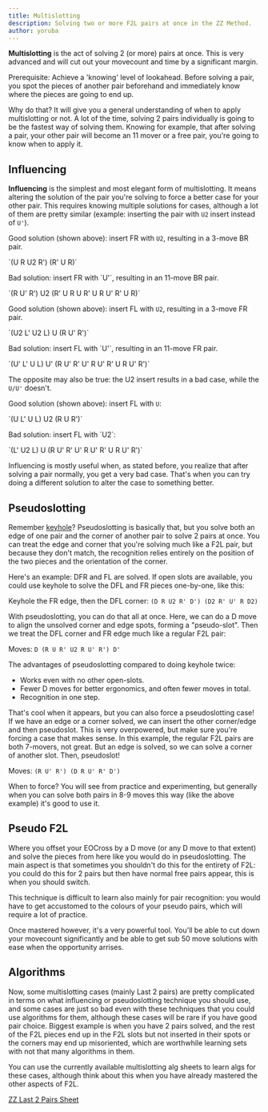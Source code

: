 ```yaml
---
title: Multislotting
description: Solving two or more F2L pairs at once in the ZZ Method.
author: yoruba
---
```



**Multislotting** is the act of solving 2 (or more) pairs at once. This is very advanced and will cut out your movecount and time by a significant margin.

Prerequisite: Achieve a 'knowing' level of lookahead. Before solving a pair, you spot the pieces of another pair beforehand and immediately know where the pieces are going to end up.

Why do that? It will give you a general understanding of when to apply multislotting or not. A lot of the time, solving 2 pairs individually is going to be the fastest way of solving them. Knowing for example, that after solving a pair, your other pair will become an 11 mover or a free pair, you're going to know when to apply it.

## Influencing

**Influencing** is the simplest and most elegant form of multislotting. It means altering the solution of the pair you're solving to force a better case for your other pair. This requires knowing multiple solutions for cases, although a lot of them are pretty similar (example: inserting the pair with `U2` insert instead of `U'`).

<TwistyPlayer
  experimentalSetupAlg="z2 R' U' R2 U2 R' U'"
  alg="U R U2 R' R' U R"
    experimentalStickeringMaskOrbits="EDGES:DDDDIIIII-I-,CORNERS:II--IIII,CENTERS:DDDDDD"
  tempoScale="1.5"
/>
<span>
  Good solution (shown above): insert FR with `U2`, resulting in a 3-move BR
  pair.
</span>
<p>`(U R U2 R') (R' U R)`</p>
<span>Bad solution: insert FR with `U'`, resulting in an 11-move BR pair.</span>
<p>`(R U' R') U2 (R' U R U R' U R U' R' U R)`</p>

<TwistyPlayer
  experimentalSetupAlg="z2 R U R' U' L' U2 L U2"
  alg="U2 L' U2 L U R U' R'"
    experimentalStickeringMaskOrbits="EDGES:DDDDIIII--DD,CORNERS:-DD-IIII,CENTERS:DDDDDD"
  tempoScale="1.5"
/>
<span>
  Good solution (shown above): insert FL with `U2`, resulting in a 3-move FR
  pair.
</span>
<p>`(U2 L' U2 L) U (R U' R')`</p>
<span>Bad solution: insert FL with `U'`, resulting in an 11-move FR pair.</span>
<p>`(U' L' U L) U' (R U' R' U' R U' R' U R U' R')`</p>

The opposite may also be true: the U2 insert results in a bad case, while the `U/U'`
doesn't.

<TwistyPlayer
  experimentalSetupAlg="z2 R U' R' U2 L' U' L U'"
  alg="U L' U L U2 R U R'"
    experimentalStickeringMaskOrbits="EDGES:DDDDIIII--DD,CORNERS:-DD-IIII,CENTERS:DDDDDD"
  tempoScale="1.5"
/>
<span>Good solution (shown above): insert FL with `U`:</span>
<p>`(U L' U L) U2 (R U R')`</p>
<span>Bad solution: insert FL with `U2`:</span>
<p>`(L' U2 L) U (R U' R' U' R U' R' U R U' R')`</p>

Influencing is mostly useful when, as stated before, you realize that after solving a pair normally, you get a very bad case. That's when you can try doing a different solution to alter the case to something better.

## Pseudoslotting

Remember [keyhole](/zz/improvement-guide/zzf2l/pair-solutions#edge-keyhole)? Pseudoslotting is basically that, but you solve both an edge of one pair and the corner of another pair to solve 2 pairs at once. You can treat the edge and corner that you're solving much like a F2L pair, but because they don't match, the recognition relies entirely on the position of the two pieces and the orientation of the corner.

Here's an example: DFR and FL are solved. If open slots are available, you could use keyhole to solve the DFL and FR pieces one-by-one, like this:

<TwistyPlayer
  experimentalSetupAlg="z2"
  alg="D R U2 R' D' D2 R' U' R D2"
  experimentalSetupAnchor="end"
    experimentalStickeringMaskOrbits="EDGES:DDDDIIIID-DI,CORNERS:-DIDIIII,CENTERS:DDDDDD"
  tempoScale="1.5"
/>
<span>
  Keyhole the FR edge, then the DFL corner: `(D R U2 R' D') (D2 R' U' R D2)`
</span>

With pseudoslotting, you can do that all at once. Here, we can do a D move to align the unsolved corner and edge spots, forming a "pseudo-slot". Then we treat the DFL corner and FR edge much like a regular F2L pair:

<TwistyPlayer
  experimentalSetupAlg="z2"
  alg="D R U R' U2 R U' R' D'"
  experimentalSetupAnchor="end"
    experimentalStickeringMaskOrbits="EDGES:DDDDIIIID-DD,CORNERS:-DDDIIII,CENTERS:DDDDDD"
  tempoScale="1.5"
/>
<span>Moves: `D (R U R' U2 R U' R') D'`</span>

The advantages of pseudoslotting compared to doing keyhole twice:

- Works even with no other open-slots.
- Fewer D moves for better ergonomics, and often fewer moves in total.
- Recognition in one step.

That's cool when it appears, but you can also force a pseudoslotting case! If we have an edge or a corner solved, we can insert the other corner/edge and then pseudoslot. This is very overpowered, but make sure you're forcing a case that makes sense.
In this example, the regular F2L pairs are both 7-movers, not great. But an edge is solved, so we can solve a corner of another slot. Then, pseudoslot!

<TwistyPlayer
  experimentalSetupAlg="z2"
  alg="R U' R' D R U' R' D'"
  experimentalSetupAnchor="end"
    experimentalStickeringMaskOrbits="EDGES:DDDDIIIID-DD,CORNERS:-DDDIIII,CENTERS:DDDDDD"
  tempoScale="1.5"
/>
<span>Moves: `(R U' R') (D R U' R' D')`</span>

When to force? You will see from practice and experimenting, but generally when you can solve both pairs in 8-9 moves this way (like the above example) it's good to use it.

## Pseudo F2L

Where you offset your EOCross by a D move (or any D move to that extent) and solve the pieces from here like you would do in pseudoslotting. The main aspect is that sometimes you shouldn't do this for the entirety of F2L: you could do this for 2 pairs but then have normal free pairs appear, this is when you should switch.

This technique is difficult to learn also mainly for pair recognition: you would have to get accustomed to the colours of your pseudo pairs, which will require a lot of practice.

Once mastered however, it's a very powerful tool. You'll be able to cut down your movecount significantly and be able to get sub 50 move solutions with ease when the opportunity arrises.

## Algorithms

Now, some multislotting cases (mainly Last 2 pairs) are pretty complicated in terms on what influencing or pseudoslotting technique you should use, and some cases are just so bad even with these techniques that you could use algorithms for them, although these cases will be rare if you have good pair choice. Biggest example is when you have 2 pairs solved, and the rest of the F2L pieces end up in the F2L slots but not inserted in their spots or the corners may end up misoriented, which are worthwhile learning sets with not that many algorithms in them.

You can use the currently available multislotting alg sheets to learn algs for these cases, although think about this when you have already mastered the other aspects of F2L.

[ZZ Last 2 Pairs Sheet](https://docs.google.com/spreadsheets/d/15-CPzqr07A1vCrwaRlXcSiR4lYVycMsgMakb0TIwp0g/edit#gid=224228038)
